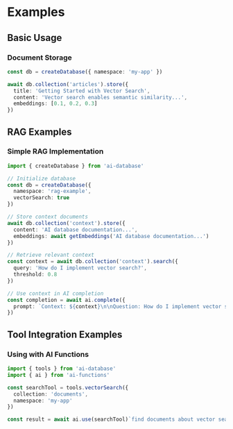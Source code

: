 # Examples

## Basic Usage

### Document Storage
```typescript
const db = createDatabase({ namespace: 'my-app' })

await db.collection('articles').store({
  title: 'Getting Started with Vector Search',
  content: 'Vector search enables semantic similarity...',
  embeddings: [0.1, 0.2, 0.3]
})
```

## RAG Examples

### Simple RAG Implementation
```typescript
import { createDatabase } from 'ai-database'

// Initialize database
const db = createDatabase({
  namespace: 'rag-example',
  vectorSearch: true
})

// Store context documents
await db.collection('context').store({
  content: 'AI database documentation...',
  embeddings: await getEmbeddings('AI database documentation...')
})

// Retrieve relevant context
const context = await db.collection('context').search({
  query: 'How do I implement vector search?',
  threshold: 0.8
})

// Use context in AI completion
const completion = await ai.complete({
  prompt: `Context: ${context}\n\nQuestion: How do I implement vector search?`
})
```

## Tool Integration Examples

### Using with AI Functions
```typescript
import { tools } from 'ai-database'
import { ai } from 'ai-functions'

const searchTool = tools.vectorSearch({
  collection: 'documents',
  namespace: 'my-app'
})

const result = await ai.use(searchTool)`find documents about vector search`
```
